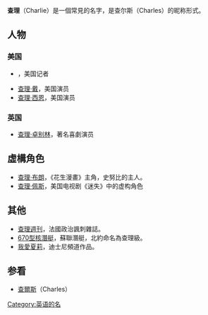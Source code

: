 {{noteTA|1=zh-cn:里氏地震规模; zh-tw:芮氏地震規模; zh-hk:黎克特制地震震級;}}
{{about|查理（Charlie）|查尔斯（Charles）|查爾斯}}
{{Infobox given name
| name = Charlie
| variant forms = 
| image= 
| imagesize=
| caption= 
| pronunciation=
| gender = 
| meaning =  自由人
| region = 
| origin = 对查尔斯（Charles）的昵称
| related names = 
| footnotes = 
}}
'''查理'''（Charlie）是一個常見的名字，是查尔斯（Charles）的昵称形式。

==人物==
===美国===
*{{le|查理·库克|Charlie Cook}}，美国记者
*[[查理·戴|查理·戴]]，美国演员
*[[查理·辛|查理·西恩]]，美国演员
===英国===
*[[查理·卓别林|查理·卓别林]]，著名喜劇演员

==虛構角色==
*[[查理·布朗|查理·布朗]]，《花生漫畫》主角，史努比的主人。
*[[查理·佩斯|查理·佩斯]]，美国电视剧《迷失》中的虚构角色

==其他==
*[[查理週刊|查理週刊]]，法國政治諷刺雜誌。
*[[670型核潛艇|670型核潛艇]]，蘇聯潛艇，北約命名為查理級。
*[[我愛夏莉|我愛夏莉]]，迪士尼頻道作品。

==参看==
*[[查爾斯|查爾斯]]（Charles）

{{Disambiguation|Chali|Cat=二字人名译名消歧义}}
[[Category:英语的名|Category:英语的名]]
